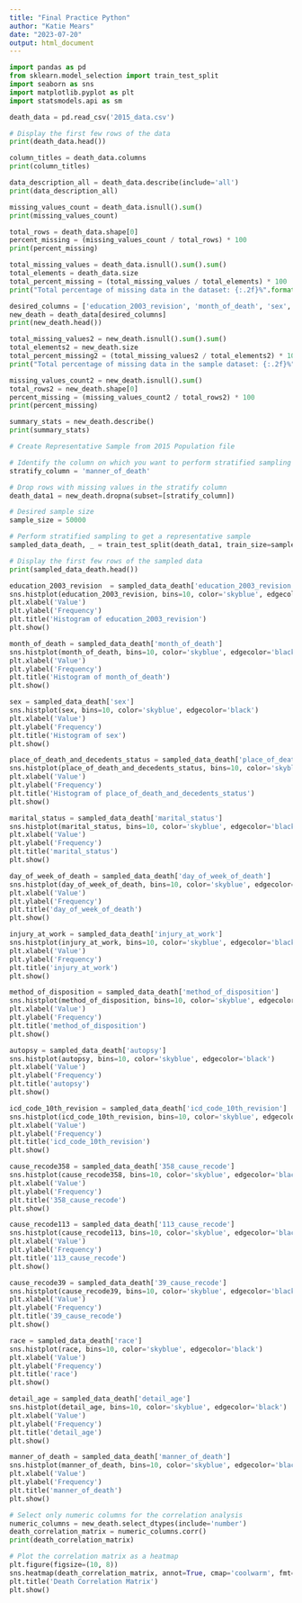 ---
title: "Final Practice Python"
author: "Katie Mears"
date: "2023-07-20"
output: html_document
---


```{python}
import pandas as pd
from sklearn.model_selection import train_test_split
import seaborn as sns
import matplotlib.pyplot as plt
import statsmodels.api as sm
```

```{python}

death_data = pd.read_csv('2015_data.csv')

# Display the first few rows of the data
print(death_data.head())
```

```{python}
column_titles = death_data.columns
print(column_titles)
```
```{python}
data_description_all = death_data.describe(include='all')
print(data_description_all)
```
```{python}
missing_values_count = death_data.isnull().sum()
print(missing_values_count)
```

```{python}
total_rows = death_data.shape[0]
percent_missing = (missing_values_count / total_rows) * 100
print(percent_missing)
```

```{python}
total_missing_values = death_data.isnull().sum().sum()
total_elements = death_data.size
total_percent_missing = (total_missing_values / total_elements) * 100
print("Total percentage of missing data in the dataset: {:.2f}%".format(total_percent_missing))
```


```{python}
desired_columns = ['education_2003_revision', 'month_of_death', 'sex', 'place_of_death_and_decedents_status', 'marital_status', 'day_of_week_of_death', 'injury_at_work', 'manner_of_death', 'method_of_disposition', 'autopsy', 'icd_code_10th_revision', '358_cause_recode', '113_cause_recode', '39_cause_recode', 'race','detail_age']
new_death = death_data[desired_columns]
print(new_death.head())
```

```{python}
total_missing_values2 = new_death.isnull().sum().sum()
total_elements2 = new_death.size
total_percent_missing2 = (total_missing_values2 / total_elements2) * 100
print("Total percentage of missing data in the sample dataset: {:.2f}%".format(total_percent_missing2))
```

```{python}
missing_values_count2 = new_death.isnull().sum()
total_rows2 = new_death.shape[0]
percent_missing = (missing_values_count2 / total_rows2) * 100
print(percent_missing)
```


```{python}
summary_stats = new_death.describe()
print(summary_stats)
```


```{python}
# Create Representative Sample from 2015 Population file 

# Identify the column on which you want to perform stratified sampling
stratify_column = 'manner_of_death' 

# Drop rows with missing values in the stratify column
death_data1 = new_death.dropna(subset=[stratify_column])

# Desired sample size
sample_size = 50000

# Perform stratified sampling to get a representative sample
sampled_data_death, _ = train_test_split(death_data1, train_size=sample_size, stratify=death_data1[stratify_column])

# Display the first few rows of the sampled data
print(sampled_data_death.head())
```





```{python}
education_2003_revision  = sampled_data_death['education_2003_revision']
sns.histplot(education_2003_revision, bins=10, color='skyblue', edgecolor='black')
plt.xlabel('Value')
plt.ylabel('Frequency')
plt.title('Histogram of education_2003_revision')
plt.show()
```


```{python}
month_of_death = sampled_data_death['month_of_death']
sns.histplot(month_of_death, bins=10, color='skyblue', edgecolor='black')
plt.xlabel('Value')
plt.ylabel('Frequency')
plt.title('Histogram of month_of_death')
plt.show()
```
```{python}
sex = sampled_data_death['sex']
sns.histplot(sex, bins=10, color='skyblue', edgecolor='black')
plt.xlabel('Value')
plt.ylabel('Frequency')
plt.title('Histogram of sex')
plt.show()
```



```{python}
place_of_death_and_decedents_status = sampled_data_death['place_of_death_and_decedents_status']
sns.histplot(place_of_death_and_decedents_status, bins=10, color='skyblue', edgecolor='black')
plt.xlabel('Value')
plt.ylabel('Frequency')
plt.title('Histogram of place_of_death_and_decedents_status')
plt.show()
```

```{python}
marital_status = sampled_data_death['marital_status']
sns.histplot(marital_status, bins=10, color='skyblue', edgecolor='black')
plt.xlabel('Value')
plt.ylabel('Frequency')
plt.title('marital_status')
plt.show()
```

```{python}
day_of_week_of_death = sampled_data_death['day_of_week_of_death']
sns.histplot(day_of_week_of_death, bins=10, color='skyblue', edgecolor='black')
plt.xlabel('Value')
plt.ylabel('Frequency')
plt.title('day_of_week_of_death')
plt.show()
```

```{python}
injury_at_work = sampled_data_death['injury_at_work']
sns.histplot(injury_at_work, bins=10, color='skyblue', edgecolor='black')
plt.xlabel('Value')
plt.ylabel('Frequency')
plt.title('injury_at_work')
plt.show()
```

```{python}
method_of_disposition = sampled_data_death['method_of_disposition']
sns.histplot(method_of_disposition, bins=10, color='skyblue', edgecolor='black')
plt.xlabel('Value')
plt.ylabel('Frequency')
plt.title('method_of_disposition')
plt.show()
```

```{python}
autopsy = sampled_data_death['autopsy']
sns.histplot(autopsy, bins=10, color='skyblue', edgecolor='black')
plt.xlabel('Value')
plt.ylabel('Frequency')
plt.title('autopsy')
plt.show()
```

```{python}
icd_code_10th_revision = sampled_data_death['icd_code_10th_revision']
sns.histplot(icd_code_10th_revision, bins=10, color='skyblue', edgecolor='black')
plt.xlabel('Value')
plt.ylabel('Frequency')
plt.title('icd_code_10th_revision')
plt.show()
```

```{python}
cause_recode358 = sampled_data_death['358_cause_recode']
sns.histplot(cause_recode358, bins=10, color='skyblue', edgecolor='black')
plt.xlabel('Value')
plt.ylabel('Frequency')
plt.title('358_cause_recode')
plt.show()
```

```{python}
cause_recode113 = sampled_data_death['113_cause_recode']
sns.histplot(cause_recode113, bins=10, color='skyblue', edgecolor='black')
plt.xlabel('Value')
plt.ylabel('Frequency')
plt.title('113_cause_recode')
plt.show()
```

```{python}
cause_recode39 = sampled_data_death['39_cause_recode']
sns.histplot(cause_recode39, bins=10, color='skyblue', edgecolor='black')
plt.xlabel('Value')
plt.ylabel('Frequency')
plt.title('39_cause_recode')
plt.show()
```

```{python}
race = sampled_data_death['race']
sns.histplot(race, bins=10, color='skyblue', edgecolor='black')
plt.xlabel('Value')
plt.ylabel('Frequency')
plt.title('race')
plt.show()
```

```{python}
detail_age = sampled_data_death['detail_age']
sns.histplot(detail_age, bins=10, color='skyblue', edgecolor='black')
plt.xlabel('Value')
plt.ylabel('Frequency')
plt.title('detail_age')
plt.show()
```

```{python}
manner_of_death = sampled_data_death['manner_of_death']
sns.histplot(manner_of_death, bins=10, color='skyblue', edgecolor='black')
plt.xlabel('Value')
plt.ylabel('Frequency')
plt.title('manner_of_death')
plt.show()
```




```{python}
# Select only numeric columns for the correlation analysis
numeric_columns = new_death.select_dtypes(include='number')
death_correlation_matrix = numeric_columns.corr()
print(death_correlation_matrix)
```


```{python}
# Plot the correlation matrix as a heatmap
plt.figure(figsize=(10, 8))
sns.heatmap(death_correlation_matrix, annot=True, cmap='coolwarm', fmt='.2f', linewidths=0.5)
plt.title('Death Correlation Matrix')
plt.show()
```





